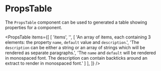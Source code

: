 
# PropsTable

The `PropsTable` component can be used to generated a table showing properties
for a component.

<Example
  Component={PTCode}
  code={PTSrc}
  expand
/>

<Heading title="Properties"/>

<PropsTable
  items={[
    [
      'items', '',
      [
        'An array of items, each containing 3 elements: the property `name`, `default` value and `description`.',
        'The `description` can be either a string or an array of strings which will be rendered as separate paragraphs.',
        'The `name` and `default` will be rendered in monospaced font.  The description can contain backticks around an extract to render in monospaced font.'
      ]
    ],
  ]}
/>
